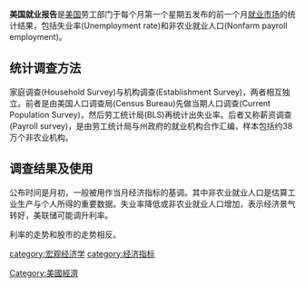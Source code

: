{{Unreferenced|time=2017-12-11T13:00:29+00:00}}
'''美国就业报告'''是[[美国|美国]]劳工部门于每个月第一个星期五发布的前一个月[[就业市场|就业市场]]的统计结果，包括失业率(Unemployment rate)和非农业就业人口(Nonfarm payroll employment)。

==统计调查方法==
家庭调查(Household Survey)与机构调查(Establishment Survey)，两者相互独立。前者是由美国人口调查局(Census Bureau)先做当期人口调查(Current Population Survey)，然后劳工统计局(BLS)再统计出失业率。后者又称薪资调查(Payroll survey)，是由劳工统计局与州政府的就业机构合作汇编，样本包括约38万个非农业机构。 

==调查结果及使用==
公布时间是月初，一般被用作当月经济指标的基调。其中非农业就业人口是估算工业生产与个人所得的重要数据。失业率降低或非农业就业人口增加，表示经济景气转好，美联储可能调升利率。

利率的走势和股市的走势相反。 

[[category:宏观经济学|category:宏观经济学]]
[[category:经济指标|category:经济指标]]
[[Category:美國經濟|Category:美國經濟]]